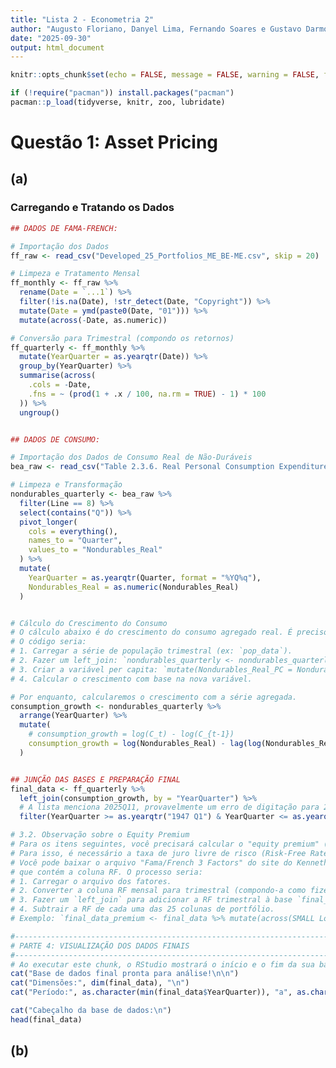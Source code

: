 ---
title: "Lista 2 - Econometria 2"
author: "Augusto Floriano, Danyel Lima, Fernando Soares e Gustavo Darmont"
date: "2025-09-30"
output: html_document
---

```{r setup, include=FALSE}
knitr::opts_chunk$set(echo = FALSE, message = FALSE, warning = FALSE, fig.align="center")

if (!require("pacman")) install.packages("pacman")
pacman::p_load(tidyverse, knitr, zoo, lubridate)
```

# Questão 1: Asset Pricing

## (a) 

### Carregando e Tratando os Dados

```{r DADOS, include=FALSE}
## DADOS DE FAMA-FRENCH:

# Importação dos Dados
ff_raw <- read_csv("Developed_25_Portfolios_ME_BE-ME.csv", skip = 20)

# Limpeza e Tratamento Mensal
ff_monthly <- ff_raw %>%
  rename(Date = `...1`) %>%
  filter(!is.na(Date), !str_detect(Date, "Copyright")) %>%
  mutate(Date = ymd(paste0(Date, "01"))) %>%
  mutate(across(-Date, as.numeric))

# Conversão para Trimestral (compondo os retornos)
ff_quarterly <- ff_monthly %>%
  mutate(YearQuarter = as.yearqtr(Date)) %>%
  group_by(YearQuarter) %>%
  summarise(across(
    .cols = -Date,
    .fns = ~ (prod(1 + .x / 100, na.rm = TRUE) - 1) * 100
  )) %>%
  ungroup()


## DADOS DE CONSUMO:

# Importação dos Dados de Consumo Real de Não-Duráveis
bea_raw <- read_csv("Table 2.3.6. Real Personal Consumption Expenditures by Major Type of Product, Chained Dollars.csv", skip = 3)

# Limpeza e Transformação
nondurables_quarterly <- bea_raw %>%
  filter(Line == 8) %>%
  select(contains("Q")) %>%
  pivot_longer(
    cols = everything(),
    names_to = "Quarter",
    values_to = "Nondurables_Real"
  ) %>%
  mutate(
    YearQuarter = as.yearqtr(Quarter, format = "%YQ%q"),
    Nondurables_Real = as.numeric(Nondurables_Real)
  )


# Cálculo do Crescimento do Consumo
# O cálculo abaixo é do crescimento do consumo agregado real. É preciso de uma série de POPULAÇÃO do BEA para fazer o cálculo per-capita
# O código seria:
# 1. Carregar a série de população trimestral (ex: `pop_data`).
# 2. Fazer um left_join: `nondurables_quarterly <- nondurables_quarterly %>% left_join(pop_data, by = "YearQuarter")`
# 3. Criar a variável per capita: `mutate(Nondurables_Real_PC = Nondurables_Real / Population)`
# 4. Calcular o crescimento com base na nova variável.

# Por enquanto, calcularemos o crescimento com a série agregada.
consumption_growth <- nondurables_quarterly %>%
  arrange(YearQuarter) %>%
  mutate(
    # consumption_growth = log(C_t) - log(C_{t-1})
    consumption_growth = log(Nondurables_Real) - lag(log(Nondurables_Real))
  )


## JUNÇÃO DAS BASES E PREPARAÇÃO FINAL
final_data <- ff_quarterly %>%
  left_join(consumption_growth, by = "YearQuarter") %>%
  # A lista menciona 2025Q11, provavelmente um erro de digitação para 2025Q1. Ajuste se necessário.
  filter(YearQuarter >= as.yearqtr("1947 Q1") & YearQuarter <= as.yearqtr("2025 Q1"))

# 3.2. Observação sobre o Equity Premium
# Para os itens seguintes, você precisará calcular o "equity premium" (excesso de retorno).
# Para isso, é necessário a taxa de juro livre de risco (Risk-Free Rate, RF).
# Você pode baixar o arquivo "Fama/French 3 Factors" do site do Kenneth French,
# que contém a coluna RF. O processo seria:
# 1. Carregar o arquivo dos fatores.
# 2. Converter a coluna RF mensal para trimestral (compondo-a como fizemos com os retornos).
# 3. Fazer um `left_join` para adicionar a RF trimestral à base `final_data`.
# 4. Subtrair a RF de cada uma das 25 colunas de portfólio.
# Exemplo: `final_data_premium <- final_data %>% mutate(across(SMALL LoBM:BIG HiBM, ~ .x - RF_trimestral))`

#-----------------------------------------------------------------------
# PARTE 4: VISUALIZAÇÃO DOS DADOS FINAIS
#-----------------------------------------------------------------------
# Ao executar este chunk, o RStudio mostrará o início e o fim da sua base de dados final.
cat("Base de dados final pronta para análise!\n\n")
cat("Dimensões:", dim(final_data), "\n")
cat("Período:", as.character(min(final_data$YearQuarter)), "a", as.character(max(final_data$YearQuarter)), "\n\n")

cat("Cabeçalho da base de dados:\n")
head(final_data)
```

## (b)

